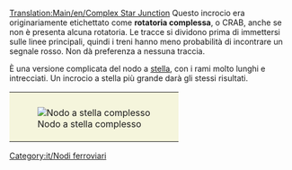 [[Translation:Main/en/Complex Star Junction]]{{it/Nodi ferroviari}}
{{Template:Requisiti nodo/It|Costoso|3|0|1|1|1|1|0|0|0|0|0||I treni guasti influenzano solo una traccia.|
* Gestisce un numero elevato di treni contemporaneamente.
* La sua realizzazione richiede una enorme quantità di spazio.
}}
Questo incrocio era originariamente etichettato come '''rotatoria complessa''', o CRAB, anche se non è presenta alcuna rotatoria. Le tracce si dividono prima di immettersi sulle linee principali, quindi i treni hanno meno probabilità di incontrare un segnale rosso. Non dà preferenza a nessuna traccia.

È una versione complicata del nodo a  [[Main/it/Stella|stella]], con i rami molto lunghi e intrecciati. Un incrocio a stella più grande darà gli stessi risultati.

{|style="border: 0px; margin: auto;"
|style="padding: 10px 10px 5px; 10px; background-color: #F5F5DC;"|[[File:en/Lgroundabout.png|center|frame|Nodo a stella complesso]]
|}

[[Category:it/Nodi ferroviari]]